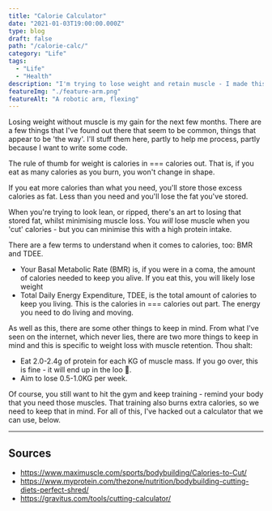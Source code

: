 ```yaml
---
title: "Calorie Calculator"
date: "2021-01-03T19:00:00.000Z"
type: blog
draft: false 
path: "/calorie-calc/"
category: "Life"
tags:
  - "Life"
  - "Health"
description: "I'm trying to lose weight and retain muscle - I made this calculator to help me, and you."
featureImg: "./feature-arm.png"
featureAlt: "A robotic arm, flexing"
---
```



Losing weight without muscle is my gain for the next few months. There are a few things that I've found out there that seem to be common, things that appear to be 'the way'. I'll stuff them here, partly to help me process, partly because I want to write some code.

The rule of thumb for weight is calories in === calories out. That is, if you eat as many calories as you burn, you won't change in shape.

If you eat more calories than what you need, you'll store those excess calories as fat. Less than you need and you'll lose the fat you've stored.

When you're trying to look lean, or ripped, there's an art to losing that stored fat, whilst minimising muscle loss. You *will* lose muscle when you 'cut' calories - but you can minimise this with a high protein intake.

There are a few terms to understand when it comes to calories, too: BMR and TDEE.
* Your Basal Metabolic Rate (BMR) is, if you were in a coma, the amount of calories needed to keep you alive. If you eat this, you will likely lose weight
* Total Daily Energy Expenditure, TDEE, is the total amount of calories to keep you living. This is the calories in === calories out part. The energy you need to do living and moving.

As well as this, there are some other things to keep in mind. From what I've seen on the internet, which never lies, there are two more things to keep in mind and this is specific to weight loss with muscle retention. Thou shalt:
* Eat 2.0-2.4g of protein for each KG of muscle mass. If you go over, this is fine - it will end up in the loo 💩.
* Aim to lose 0.5-1.0KG per week.

Of course, you still want to hit the gym and keep training - remind your body that you need those muscles. That training also burns extra calories, so we need to keep that in mind. For all of this, I've hacked out a calculator that we can use, below.

<Calculator />

---

## Sources
* https://www.maximuscle.com/sports/bodybuilding/Calories-to-Cut/
* https://www.myprotein.com/thezone/nutrition/bodybuilding-cutting-diets-perfect-shred/
* https://gravitus.com/tools/cutting-calculator/
